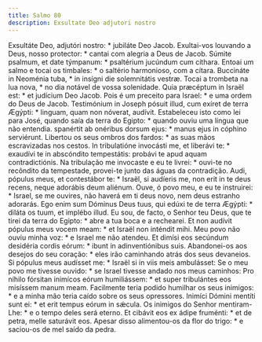 ```yaml
---
title: Salmo 80
description: Exsultate Deo adjutori nostro
---
```


<div class="side-by-side not-content">
  <span>Exsultáte Deo, adjutóri nostro: * jubiláte Deo Jacob.</span>
  <span>
    Exultai-vos louvando a Deus, nosso protector: * cantai com alegria a Deus de
    Jacob.
  </span>
  <span>
    Súmite psalmum, et date týmpanum: * psaltérium jucúndum cum cíthara.
  </span>
  <span>
    Entoai um salmo e tocai os timbales: * o saltério harmonioso, com a cítara.
  </span>
  <span>Buccináte in Neoménia tuba, * in insígni die solemnitátis vestræ.</span>
  <span>
    Tocai a trombeta na lua nova, * no dia notável de vossa solenidade.
  </span>
  <span>Quia præcéptum in Israël est: * et judícium Deo Jacob.</span>
  <span>Pois é um preceito para Israel: * e uma ordem do Deus de Jacob.</span>
  <span>
    Testimónium in Joseph pósuit illud, cum exíret de terra Ægýpti: * linguam,
    quam non nóverat, audívit.
  </span>
  <span>
    Estabeleceu isto como lei para José, quando saía da terra do Egipto: *
    quando ouviu uma língua que não entendia.
  </span>
  <span>
    spanértit ab onéribus dorsum ejus: * manus ejus in cóphino serviérunt.
  </span>
  <span>
    Libertou os seus ombros dos fardos: * as suas mãos escravizadas nos cestos.
  </span>
  <span>
    In tribulatióne invocásti me, et liberávi te: * exaudívi te in abscóndito
    tempestátis: probávi te apud aquam contradictiónis.
  </span>
  <span>
    Na tribulação me invocaste e eu te livrei: * ouvi-te no recôndito da
    tempestade, provei-te junto das águas da contradição.
  </span>
  <span>
    Audi, pópulus meus, et contestábor te: * Israël, si audíeris me, non erit in
    te deus recens, neque adorábis deum aliénum.
  </span>
  <span>
    Ouve, ó povo meu, e eu te instruirei: * Israel, se me ouvires, não haverá em
    ti deus novo, nem deus estranho adorarás.
  </span>
  <span>
    Ego enim sum Dóminus Deus tuus, qui edúxi te de terra Ægýpti: * diláta os
    tuum, et implébo illud.
  </span>
  <span>
    Eu sou, de facto, o Senhor teu Deus, que te tirei da terra do Egipto: * abre
    a tua boca e a rechearei.
  </span>
  <span>
    Et non audívit pópulus meus vocem meam: * et Israël non inténdit mihi.
  </span>
  <span>Meu povo não ouviu minha voz: * e Israel me não atendeu.</span>
  <span>
    Et dimísi eos secúndum desidéria cordis eórum: * ibunt in adinventiónibus
    suis.
  </span>
  <span>
    Abandonei-os aos desejos do seu coração: * eles irão caminhando atrás dos
    seus devaneios.
  </span>
  <span>Si pópulus meus audísset me: * Israël si in viis meis ambulásset:</span>
  <span>
    Se o meu povo me tivesse ouvido: * se Israel tivesse andado nos meus
    caminhos:
  </span>
  <span>
    Pro níhilo fórsitan inimícos eórum humiliássem: * et super tribulántes eos
    misíssem manum meam.
  </span>
  <span>
    Facilmente teria podido humilhar os seus inimigos: * e a minha mão teria
    caído sobre os seus opressores.
  </span>
  <span>Inimíci Dómini mentíti sunt ei: * et erit tempus eórum in sǽcula.</span>
  <span>
    Os inimigos do Senhor mentiram-Lhe: * e o tempo deles será eterno.
  </span>
  <span>
    Et cibávit eos ex ádipe fruménti: * et de petra, melle saturávit eos.
  </span>
  <span>
    Apesar disso alimentou-os da flor do trigo: * e saciou-os de mel saído da
    pedra.
  </span>
</div>
